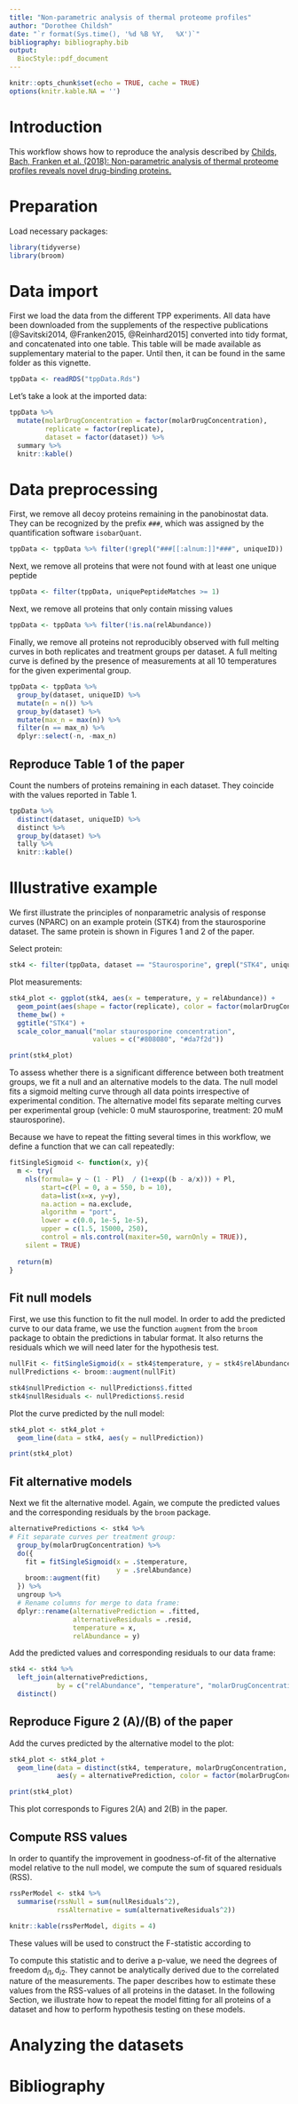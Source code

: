```yaml
---
title: "Non-parametric analysis of thermal proteome profiles"
author: "Dorothee Childsh"
date: "`r format(Sys.time(), '%d %B %Y,   %X')`"
bibliography: bibliography.bib
output: 
  BiocStyle::pdf_document
---
```


```r
knitr::opts_chunk$set(echo = TRUE, cache = TRUE)
options(knitr.kable.NA = '')
```

# Introduction
This workflow shows how to reproduce the analysis described by [Childs, Bach, Franken et al. (2018): Non-parametric analysis of thermal proteome profiles reveals novel drug-binding proteins.](https://www.biorxiv.org/content/early/2018/07/22/373845)

# Preparation

Load necessary packages:
```r
library(tidyverse)
library(broom)
```

# Data import

First we load the data from the different TPP experiments. All data have been downloaded from the supplements of the respective publications [@Savitski2014, @Franken2015, @Reinhard2015] converted into tidy format, and concatenated into one table. This table will be made available as supplementary material to the paper. Until then, it can be found in the same folder as this vignette.

```r
tppData <- readRDS("tppData.Rds")
```

Let's take a look at the imported data:
```r
tppData %>% 
  mutate(molarDrugConcentration = factor(molarDrugConcentration), 
         replicate = factor(replicate), 
         dataset = factor(dataset)) %>% 
  summary %>% 
  knitr::kable()
```

# Data preprocessing

First, we remove all decoy proteins remaining in the panobinostat data. They can be recognized by the prefix `###`, which was assigned by the quantification software `isobarQuant`.

```r
tppData <- tppData %>% filter(!grepl("###[[:alnum:]]*###", uniqueID))
```

Next, we remove all proteins that were not found with at least one unique peptide
```r
tppData <- filter(tppData, uniquePeptideMatches >= 1)
```

Next, we remove all proteins that only contain missing values
```r
tppData <- tppData %>% filter(!is.na(relAbundance))
```


Finally, we remove all proteins not reproducibly observed with full melting curves in both replicates and treatment groups per dataset.
A full melting curve is defined by the presence of measurements at all 10 temperatures for the given experimental group.

```r
tppData <- tppData %>%
  group_by(dataset, uniqueID) %>%
  mutate(n = n()) %>%
  group_by(dataset) %>%
  mutate(max_n = max(n)) %>% 
  filter(n == max_n) %>%
  dplyr::select(-n, -max_n)
```

## Reproduce Table 1 of the paper
Count the numbers of proteins remaining in each dataset. They coincide with the values reported in Table 1.

```r
tppData %>% 
  distinct(dataset, uniqueID) %>% 
  distinct %>% 
  group_by(dataset) %>% 
  tally %>%
  knitr::kable()
```

# Illustrative example

We first illustrate the principles of nonparametric analysis of response curves (NPARC) on an example protein (STK4) from the staurosporine dataset. The same protein is shown in Figures 1 and 2 of the paper.

Select protein:
```r
stk4 <- filter(tppData, dataset == "Staurosporine", grepl("STK4", uniqueID))
```

Plot measurements:
```r
stk4_plot <- ggplot(stk4, aes(x = temperature, y = relAbundance)) +
  geom_point(aes(shape = factor(replicate), color = factor(molarDrugConcentration))) +
  theme_bw() +
  ggtitle("STK4") +
  scale_color_manual("molar staurosporine concentration", 
                     values = c("#808080", "#da7f2d"))

print(stk4_plot)
```

To assess whether there is a significant difference between both treatment groups, we fit a null and an alternative models to the data. The null model fits a sigmoid melting curve through all data points irrespective of experimental condition. The alternative model fits separate melting curves per experimental group (vehicle: 0 muM staurosporine, treatment: 20 muM staurosporine). 

Because we have to repeat the fitting several times in this workflow, we define a function that we can call repeatedly:
```r
fitSingleSigmoid <- function(x, y){
  m <- try(
    nls(formula= y ~ (1 - Pl)  / (1+exp((b - a/x))) + Pl, 
        start=c(Pl = 0, a = 550, b = 10), 
        data=list(x=x, y=y),
        na.action = na.exclude, 
        algorithm = "port",
        lower = c(0.0, 1e-5, 1e-5), 
        upper = c(1.5, 15000, 250),
        control = nls.control(maxiter=50, warnOnly = TRUE)),
    silent = TRUE)
  
  return(m)
}
```

## Fit null models

First, we use this function to fit the null model. In order to add the predicted curve to our data frame, we use the function `augment` from the `broom` package to obtain the predictions in tabular format. It also returns the residuals which we will need later for the hypothesis test.

```r
nullFit <- fitSingleSigmoid(x = stk4$temperature, y = stk4$relAbundance)
nullPredictions <- broom::augment(nullFit)

stk4$nullPrediction <- nullPredictions$.fitted
stk4$nullResiduals <- nullPredictions$.resid
```

Plot the curve predicted by the null model:
```r
stk4_plot <- stk4_plot +
  geom_line(data = stk4, aes(y = nullPrediction))

print(stk4_plot)
```

## Fit alternative models

Next we fit the alternative model. Again, we compute the predicted values and the corresponding residuals by the `broom` package.
```r
alternativePredictions <- stk4 %>%
# Fit separate curves per treatment group:
  group_by(molarDrugConcentration) %>%
  do({
    fit = fitSingleSigmoid(x = .$temperature, 
                           y = .$relAbundance)
    broom::augment(fit)
  }) %>%
  ungroup %>%
  # Rename columns for merge to data frame:
  dplyr::rename(alternativePrediction = .fitted,
                alternativeResiduals = .resid,
                temperature = x,
                relAbundance = y)
```

Add the predicted values and corresponding residuals to our data frame:
```r
stk4 <- stk4 %>%
  left_join(alternativePredictions, 
            by = c("relAbundance", "temperature", "molarDrugConcentration")) %>%
  distinct()
```


## Reproduce Figure 2 (A)/(B) of the paper
Add the curves predicted by the alternative model to the plot:
```r
stk4_plot <- stk4_plot +
  geom_line(data = distinct(stk4, temperature, molarDrugConcentration, alternativePrediction), 
            aes(y = alternativePrediction, color = factor(molarDrugConcentration)))

print(stk4_plot)
```

This plot corresponds to Figures 2(A) and 2(B) in the paper.

## Compute RSS values

In order to quantify the improvement in goodness-of-fit of the alternative model relative to the null model, we compute the sum of squared residuals (RSS). 

```r
rssPerModel <- stk4 %>%
  summarise(rssNull = sum(nullResiduals^2),
            rssAlternative = sum(alternativeResiduals^2))

knitr::kable(rssPerModel, digits = 4)
```

These values will be used to construct the F-statistic according to

\begin{equation}
\label{eq:f_stat}
    \operatorname{F}_{i} = \frac{\operatorname{d}_{i2}}{\operatorname{d}_{i1}} \cdot \frac{\operatorname{RSS}^{0}_{i} - \operatorname{RSS}^{1}_{i}}{\operatorname{RSS}^{1}_{i}}.
\end{equation}

To compute this statistic and to derive a p-value, we need the degrees of freedom $\operatorname{d}_{i1}, \operatorname{d}_{i2}$. They cannot be analytically derived due to the correlated nature of the measurements. The paper describes how to estimate these values from the RSS-values of all proteins in the dataset. In the following Section, we illustrate how to repeat the model fitting for all proteins of a dataset and how to perform hypothesis testing on these models.

# Analyzing the datasets

# Bibliography